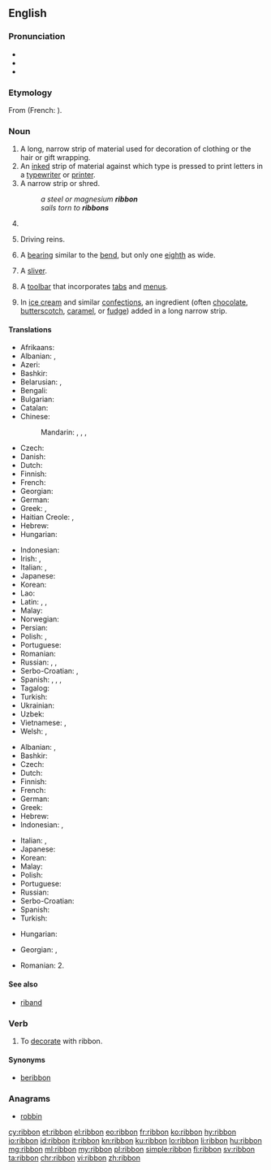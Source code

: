 ==English==
{{wikipedia}}

===Pronunciation===
* {{audio|en-us-ribbon.ogg|Audio (US)|lang=en}}
* {{IPA|/ˈɹɪbən/|lang=en}}
* {{rhymes|ɪbən|lang=en}}

===Etymology===
From {{etyl|fro|en}} {{term|riban|lang=fro}} (French: {{term|ruban|lang=fr}}).

===Noun===
{{en-noun}}

# A long, narrow strip of material used for decoration of clothing or the hair or gift wrapping.
# An [[inked]] strip of material against which type is pressed to print letters in a [[typewriter]] or [[printer]].
# A narrow strip or shred.
#: ''a steel or magnesium '''ribbon'''''
#: ''sails torn to '''ribbons'''''
# {{context|shipbuilding|lang=en}} {{alternative form of|ribband|lang=en}}
# {{context|slang|dated|in the plural|lang=en}} Driving reins.
#: {{rfquotek|London Athenaeum}}
# {{context|heraldry|lang=en}} A [[bearing]] similar to the [[bend]], but only one [[eighth]] as wide.
# {{context|spinning|lang=en}} A [[sliver]].
# {{context|computing|graphical user interface|lang=en}} A [[toolbar]] that incorporates [[tab]]s and [[menu]]s.
# {{context|cooking|lang=en}} In [[ice cream]] and similar [[confections]], an ingredient (often [[chocolate]], [[butterscotch]], [[caramel]], or [[fudge]]) added in a long narrow strip.

====Translations====
{{trans-top|long, narrow strip of material}}
* Afrikaans: {{t|af|lint}}
* Albanian: {{t|sq|rrip}}, {{t|sq|fjongo}}
* Azeri: {{t|az|lent}}
* Bashkir: {{t|ba|таҫма|sc=Cyrl}}
* Belarusian: {{t|be|стужка|f|tr=stužka|sc=Cyrl}}, {{t|be|лента|f|tr=lienta|sc=Cyrl}}
* Bengali: {{t|bn|পটি|tr=paṭi|sc=Beng}}
* Bulgarian: {{t+|bg|лента|f|tr=lenta|sc=Cyrl}}
* Catalan: {{t+|ca|cinta|f}}
* Chinese:
*: Mandarin: {{t|cmn|絲帶|sc=Hani}}, {{t+|cmn|丝带|tr=sīdài|sc=Hani}}, {{t+|cmn|緞帶|sc=Hani}}, {{t|cmn|缎带|tr=duàndài|sc=Hani}}
* Czech: {{t|cs|stuha|f}}
* Danish: {{t+|da|bånd|n}}
* Dutch: {{t+|nl|lint|n}}
* Finnish: {{t+|fi|nauha}}
* French: {{t+|fr|ruban|m}}
* Georgian: {{t-needed|ka}}
* German: {{t+|de|Band|n}}
* Greek: {{t|el|κορδέλλα|f|tr=kordélla}}, {{t+|el|ταινία|f|tr=tainía}}
* Haitian Creole: {{t|ht|tep}}, {{t|ht|riban}}
* Hebrew: {{t+|he|סרט|m|tr=séret}}
* Hungarian: {{t+|hu|szalag}}
{{trans-mid}}
* Indonesian: {{t+|id|pita}}
* Irish: {{t|ga|ribíneach|m}}, {{t|ga|ribín|m}}
* Italian: {{t+|it|nastro|m}}, {{t+|it|fettuccia|f}}
* Japanese: {{t+|ja|リボン|tr=ribon}}
* Korean: {{t+|ko|리본|sc=Hang}}
* Lao: {{t+|lo|ໂບ|tr=ob|sc=Laoo}}
* Latin: {{t|la|clipeum|f}}, {{t|la|taenia|f}}, {{t|la|taeniola|f}}
* Malay: {{t|ms|pita}}
* Norwegian: {{t|no|båndet|n}}
* Persian: {{t+|fa|روبان|tr=rubân|sc=fa-Arab}}
* Polish: {{t+|pl|wstążka|f}}, {{t+|pl|taśma}}
* Portuguese: {{t+|pt|fita|f}}
* Romanian: {{t+|ro|fundă|f}}
* Russian: {{t+|ru|лента|f|tr=lénta}}, {{t+|ru|бант|m|tr=bant|sc=Cyrl}}, {{t+|ru|тесьма|f|tr=tesʹmá|sc=Cyrl}}
* Serbo-Croatian: {{t|sh|vrpca|f}}, {{t|sh|traka|f}}
* Spanish: {{t+|es|cinta|f}}, {{t+|es|moño|m}}, {{t+|es|lazo|m}}, {{t+|es|galón|m}}
* Tagalog: {{t|tl|ribon}}
* Turkish: {{t+|tr|kurdele}}
* Ukrainian: {{t|uk|стрічка|f|tr=strichka|sc=Cyrl}}
* Uzbek: {{t|uz|lenta}}
* Vietnamese: {{t|vi|dai đất}}, {{t+|vi|mảnh}}
* Welsh: {{t+|cy|rhuban}}, {{t|cy|rudan|f}}
{{trans-bottom}}

{{trans-top|inked ribbon}}
* Albanian: {{t|sq|fjongo}}, {{t|sq|rrip}}
* Bashkir: {{t|ba|таҫма|sc=Cyrl}}
* Czech: {{t|cs|páska|f}}
* Dutch: {{t+|nl|lint|n}}
* Finnish: {{t|fi|värinauha}}
* French: {{t+|fr|ruban|m}}
* German: {{t|de|Farbband|n}}
* Greek: {{t+|el|ταινία|f|tr=tainía}}
* Hebrew: {{t|he|סֶרֶט דְּיוֹ|m|tr=séret dyo|sc=Hebr}}
* Indonesian: {{t+|id|pita}}, {{t+|id|ban}}
{{trans-mid}}
* Italian: {{t+|it|nastro|m}}, {{t+|it|fettuccia|f}}
* Japanese: {{t+|ja|リボン|tr=ribon}}
* Korean: {{t+|ko|리본|sc=Hang}}
* Malay: {{t|ms|pita}}
* Polish: {{t+|pl|wstążka|f}}
* Portuguese: {{t+|pt|fita|f}}
* Russian: {{t+|ru|лента|f|tr=lénta}}
* Serbo-Croatian: {{t|sh|pantljika|f}}
* Spanish: {{t+|es|cinta|f}}
* Turkish: {{t+|tr|şerit}}
{{trans-bottom}}

{{trans-top|toolbar}}
* Hungarian: {{t+|hu|menüszalag}}
{{trans-mid}}
{{trans-bottom}}

{{checktrans-top}}
* Georgian: {{t-check|ka|ბაბთა}}, {{t-check|ka|ლენტი}}
{{trans-mid}}
* Romanian: 2. {{t-check|ro|ribon|n}}<!-- qv: http://dexonline.ro/definitie/ribon -->
{{trans-bottom}}

====See also====
* [[riband]]

===Verb===
{{en-verb}}

# To [[decorate]] with ribbon.

====Synonyms====
* [[beribbon]]

===Anagrams===
* [[robbin#English|robbin]]

[[cy:ribbon]]
[[et:ribbon]]
[[el:ribbon]]
[[eo:ribbon]]
[[fr:ribbon]]
[[ko:ribbon]]
[[hy:ribbon]]
[[io:ribbon]]
[[id:ribbon]]
[[it:ribbon]]
[[kn:ribbon]]
[[ku:ribbon]]
[[lo:ribbon]]
[[li:ribbon]]
[[hu:ribbon]]
[[mg:ribbon]]
[[ml:ribbon]]
[[my:ribbon]]
[[pl:ribbon]]
[[simple:ribbon]]
[[fi:ribbon]]
[[sv:ribbon]]
[[ta:ribbon]]
[[chr:ribbon]]
[[vi:ribbon]]
[[zh:ribbon]]